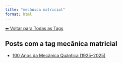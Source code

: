 ```yaml
---
title: "mecânica matricial"
format: html
---
```


[⬅ Voltar para Todas as Tags](../tags.qmd)

## Posts com a tag **mecânica matricial**

- [100 Anos da Mecânica Quântica (1925–2025)](/posts/fisica/100-anos-mecanica-quantica.html)
